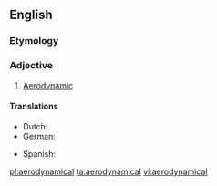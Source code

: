 ==English==

===Etymology===
{{prefix|aero|dynamical|lang=en}}

===Adjective===
{{en-adj}}

# [[aerodynamic|Aerodynamic]]

====Translations====
{{trans-top|aerodynamic}}
* Dutch: {{t+|nl|aerodynamisch}}
* German: {{t+|de|aerodynamisch}}
{{trans-mid}}
* Spanish: {{t+|es|aerodinámico}}
{{trans-bottom}}

[[pl:aerodynamical]]
[[ta:aerodynamical]]
[[vi:aerodynamical]]